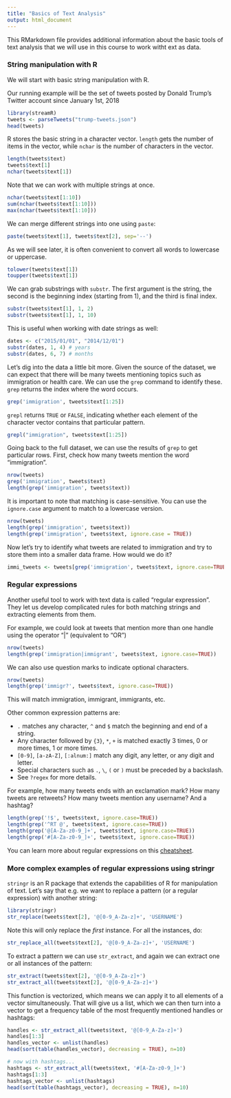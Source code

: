 ```yaml
---
title: "Basics of Text Analysis"
output: html_document
---
```


This RMarkdown file provides additional information about the basic tools of text analysis that we will use in this course to work witht ext as data.

### String manipulation with R

We will start with basic string manipulation with R.

Our running example will be the set of tweets posted by Donald Trump's Twitter account since January 1st, 2018

```r
library(streamR)
tweets <- parseTweets("trump-tweets.json")
head(tweets)
```

R stores the basic string in a character vector. `length` gets the number of items in the vector, while `nchar` is the number of characters in the vector.

```r
length(tweets$text)
tweets$text[1]
nchar(tweets$text[1])
```

Note that we can work with multiple strings at once.

```r
nchar(tweets$text[1:10])
sum(nchar(tweets$text[1:10]))
max(nchar(tweets$text[1:10]))
```

We can merge different strings into one using `paste`:
```r
paste(tweets$text[1], tweets$text[2], sep='--')
```

As we will see later, it is often convenient to convert all words to lowercase or uppercase.

```r
tolower(tweets$text[1])
toupper(tweets$text[1])
```

We can grab substrings with `substr`. The first argument is the string, the second is the beginning index (starting from 1), and the third is final index.

```r
substr(tweets$text[1], 1, 2)
substr(tweets$text[1], 1, 10)
```

This is useful when working with date strings as well:

```r
dates <- c("2015/01/01", "2014/12/01")
substr(dates, 1, 4) # years
substr(dates, 6, 7) # months
```

Let's dig into the data a little bit more. Given the source of the dataset, we can expect that there will be many tweets mentioning topics such as immigration or health care. We can use the `grep` command to identify these. `grep` returns the index where the word occurs.

```r
grep('immigration', tweets$text[1:25])
```

`grepl` returns `TRUE` or `FALSE`, indicating whether each element of the character vector contains that particular pattern.

```r
grepl("immigration", tweets$text[1:25])
```

Going back to the full dataset, we can use the results of `grep` to get particular rows. First, check how many tweets mention the word "immigration".

```r
nrow(tweets)
grep('immigration', tweets$text)
length(grep('immigration', tweets$text))

```

It is important to note that matching is case-sensitive. You can use the `ignore.case` argument to match to a lowercase version.

```r
nrow(tweets)
length(grep('immigration', tweets$text))
length(grep('immigration', tweets$text, ignore.case = TRUE))
```

Now let's try to identify what tweets are related to immigration and try to store them into a smaller data frame. How would we do it?

```r
immi_tweets <- tweets[grep('immigration', tweets$text, ignore.case=TRUE),]
```


### Regular expressions

Another useful tool to work with text data is called "regular expression". They let us develop complicated rules for both matching strings and extracting elements from them. 

For example, we could look at tweets that mention more than one handle using the operator "|" (equivalent to "OR")

```r
nrow(tweets)
length(grep('immigration|immigrant', tweets$text, ignore.case=TRUE))
```

We can also use question marks to indicate optional characters.

```r
nrow(tweets)
length(grep('immigr?', tweets$text, ignore.case=TRUE))
```

This will match immigration, immigrant, immigrants, etc.

Other common expression patterns are:

- `.` matches any character, `^` and `$` match the beginning and end of a string.  
- Any character followed by `{3}`, `*`, `+` is matched exactly 3 times, 0 or more times, 1 or more times.  
- `[0-9]`, `[a-zA-Z]`, `[:alnum:]` match any digit, any letter, or any digit and letter.
- Special characters such as `.`, `\`, `(` or `)` must be preceded by a backslash.  
- See `?regex` for more details.

For example, how many tweets ends with an exclamation mark? How many tweets are retweets? How many tweets mention any username? And a hashtag?
```r
length(grep('!$', tweets$text, ignore.case=TRUE))
length(grep('^RT @', tweets$text, ignore.case=TRUE))
length(grep('@[A-Za-z0-9_]+', tweets$text, ignore.case=TRUE))
length(grep('#[A-Za-z0-9_]+', tweets$text, ignore.case=TRUE))
```

You can learn more about regular expressions on this [cheatsheet](https://github.com/ashchan/cheatsheets/blob/master/misc/regular-expressions-cheat-sheet-v2.pdf).

### More complex examples of regular expressions using stringr

`stringr` is an R package that extends the capabilities of R for manipulation of text. Let's say that e.g. we want to replace a pattern (or a regular expression) with another string:

```r
library(stringr)
str_replace(tweets$text[2], '@[0-9_A-Za-z]+', 'USERNAME')
```

Note this will only replace the _first_ instance. For all the instances, do:

```r
str_replace_all(tweets$text[2], '@[0-9_A-Za-z]+', 'USERNAME')
```

To extract a pattern we can use `str_extract`, and again we can extract one or all instances of the pattern:

```r
str_extract(tweets$text[2], '@[0-9_A-Za-z]+')
str_extract_all(tweets$text[2], '@[0-9_A-Za-z]+')
```

This function is vectorized, which means we can apply it to all elements of a vector simultaneously. That will give us a list, which we can then turn into a vector to get a frequency table of the most frequently mentioned handles or hashtags:

```r
handles <- str_extract_all(tweets$text, '@[0-9_A-Za-z]+')
handles[1:3]
handles_vector <- unlist(handles)
head(sort(table(handles_vector), decreasing = TRUE), n=10)

# now with hashtags...
hashtags <- str_extract_all(tweets$text, '#[A-Za-z0-9_]+')
hashtags[1:3]
hashtags_vector <- unlist(hashtags)
head(sort(table(hashtags_vector), decreasing = TRUE), n=10)

```


